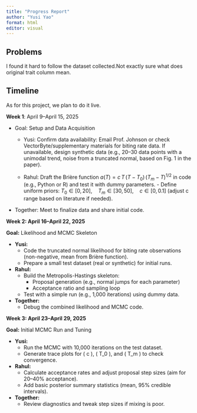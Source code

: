 ```yaml
---
title: "Progress Report"
author: "Yusi Yao"
format: html
editor: visual
---
```

## Problems 

I found it hard to follow the dataset collected.Not exactly sure what does original trait column mean. 

## Timeline

As for this project, we plan to do it live.

**Week 1**: April 9–April 15, 2025

-   Goal: Setup and Data Acquisition
    -   Yusi: Confirm data availability: Email Prof. Johnson or check VectorByte/supplementary materials for biting rate data. If unavailable, design synthetic data (e.g., 20–30 data points with a unimodal trend, noise from a truncated normal, based on Fig. 1 in the paper).

    -   Rahul: Draft the Brière function $a(T) = c\,T\,(T - T_0)\,(T_m - T)^{1/2}$ in code (e.g., Python or R) and test it with dummy parameters. - Define uniform priors: $T_0 \in [0, 20], \quad T_m \in [30, 50], \quad c \in [0, 0.1]$ (adjust c range based on literature if needed).
-   Together: Meet to finalize data and share initial code.

**Week 2: April 16–April 22, 2025**

**Goal:** Likelihood and MCMC Skeleton

-   **Yusi:**
    -   Code the truncated normal likelihood for biting rate observations (non-negative, mean from Brière function).
    -   Prepare a small test dataset (real or synthetic) for initial runs.
-   **Rahul:**
    -   Build the Metropolis-Hastings skeleton:
        -   Proposal generation (e.g., normal jumps for each parameter)
        -   Acceptance ratio and sampling loop
    -   Test with a simple run (e.g., 1,000 iterations) using dummy data.
-   **Together:**
    -   Debug the combined likelihood and MCMC code.

**Week 3: April 23–April 29, 2025**

**Goal:** Initial MCMC Run and Tuning

-   **Yusi:**
    -   Run the MCMC with 10,000 iterations on the test dataset.
    -   Generate trace plots for ( c ), ( T_0 ), and ( T_m ) to check convergence.
-   **Rahul:**
    -   Calculate acceptance rates and adjust proposal step sizes (aim for 20–40% acceptance).
    -   Add basic posterior summary statistics (mean, 95% credible intervals).
-   **Together:**
    -   Review diagnostics and tweak step sizes if mixing is poor.



